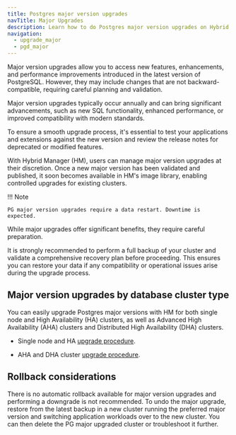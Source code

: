 ```yaml
---
title: Postgres major version upgrades
navTitle: Major Upgrades
description: Learn how to do Postgres major version upgrades on Hybrid Manager.
navigation:
  - upgrade_major
  - pgd_major
---
```


Major version upgrades allow you to access new features, enhancements, and performance improvements introduced in the latest version of PostgreSQL. 
However, they may include changes that are not backward-compatible, requiring careful planning and validation.

Major version upgrades typically occur annually and can bring significant advancements, such as new SQL functionality, enhanced performance, or improved compatibility with modern standards.

To ensure a smooth upgrade process, it's essential to test your applications and extensions against the new version and review the release notes for deprecated or modified features.

With Hybrid Manager (HM), users can manage major version upgrades at their discretion. Once a new major version has been validated and published, it soon becomes available in HM's image library, enabling controlled upgrades for existing clusters.

!!! Note

    PG major version upgrades require a data restart. Downtime is expected.

While major upgrades offer significant benefits, they require careful preparation. 

It is strongly recommended to perform a full backup of your cluster and validate a comprehensive recovery plan before proceeding. 
This ensures you can restore your data if any compatibility or operational issues arise during the upgrade process.

## Major version upgrades by database cluster type

You can easily upgrade Postgres major versions with HM for both single node and High Availability (HA) clusters, as well as Advanced High Availability (AHA) clusters and Distributed High Availability (DHA) clusters.

* Single node and HA [upgrade procedure](upgrade_major.mdx).

* AHA and DHA cluster [upgrade procedure](pgd_major.mdx).

## Rollback considerations

There is no automatic rollback available for major version upgrades and performing a downgrade is not recommended. 
To undo the major upgrade, restore from the latest backup in a new cluster running the preferred major version and switching application workloads over to the new cluster.
You can then delete the PG major upgraded cluster or troubleshoot it further.